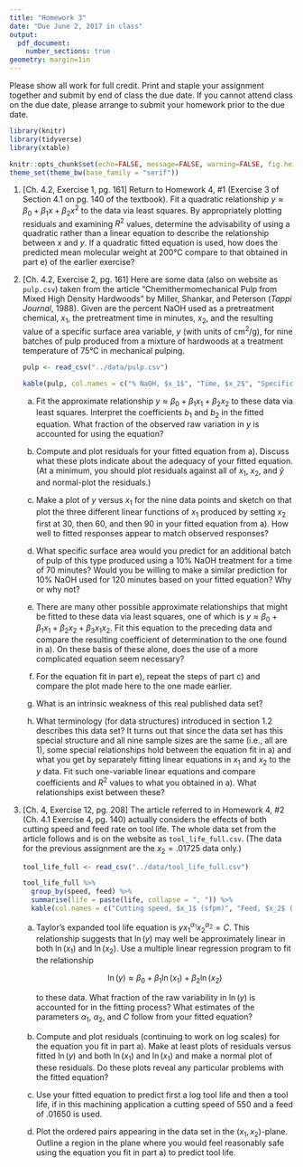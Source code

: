 ```yaml
---
title: "Homework 3"
date: "Due June 2, 2017 in class"
output: 
  pdf_document:
    number_sections: true
geometry: margin=1in
---
```


Please show all work for full credit. Print and staple your assignment together and submit by end of class the due date. If you cannot attend class on the due date, please arrange to submit your homework prior to the due date.

```r
library(knitr)
library(tidyverse)
library(xtable)

knitr::opts_chunk$set(echo=FALSE, message=FALSE, warning=FALSE, fig.height = 2)
theme_set(theme_bw(base_family = "serif"))
```

1. [Ch. 4.2, Exercise 1, pg. 161] Return to Homework 4, #1 (Exercise 3 of Section 4.1 on pg. 140 of the textbook). Fit a quadratic relationship $y \approx \beta_0 + \beta_1 x + \beta_2 x^2$ to the data via least squares. By appropriately plotting residuals and examining $R^2$ values, determine the advisability of using a quadratic rather than a linear equation to describe the relationship between $x$ and $y$. If a quadratic fitted equation is used, how does the predicted mean molecular weight at $200$°C compare to that obtained in part e) of the earlier exercise?

1. [Ch. 4.2, Exercise 2, pg. 161] Here are some data (also on website as `pulp.csv`) taken from the article "Chemithermomechanical Pulp from Mixed High Density Hardwoods" by Miller, Shankar, and Peterson (*Tappi Journal*, 1988). Given are the percent NaOH used as a pretreatment chemical, $x_1$, the pretreatment time in minutes, $x_2$, and the resulting value of a specific surface area variable, $y$ (with units of $\text{cm}^2$/g), for nine batches of pulp produced from a mixture of hardwoods at a treatment temperature of $75$°C in mechanical pulping.

    ```r
    pulp <- read_csv("../data/pulp.csv")
    
    kable(pulp, col.names = c("% NaOH, $x_1$", "Time, $x_2$", "Specific Surface Area, $y$"))
    ```
    
    a) Fit the approximate relationship $y\approx \beta_0 + \beta_1 x_1 + \beta_2 x_2$ to these data via least squares. Interpret the coefficients $b_1$ and $b_2$ in the fitted equation. What fraction of the observed raw variation in $y$ is accounted for using the equation?
    
    b) Compute and plot residuals for your fitted equation from a). Discuss what these plots indicate about the adequacy of your fitted equation. (At a minimum, you should plot residuals against all of $x_1$, $x_2$, and $\hat{y}$ and normal-plot the residuals.)
    
    c) Make a plot of $y$ versus $x_1$ for the nine data points and sketch on that plot the three different linear functions of $x_1$ produced by setting $x_2$ first at $30$, then $60$, and then $90$ in your fitted equation from a). How well to fitted responses appear to match observed responses?
    
    d) What specific surface area would you predict for an additional batch of pulp of this type produced using a $10$% NaOH treatment for a time of $70$ minutes? Would you be willing to make a similar prediction for $10$% NaOH used for $120$ minutes based on your fitted equation? Why or why not?
    
    e) There are many other possible approximate relationships that might be fitted to these data via least squares, one of which is $y \approx \beta_0 + \beta_1 x_1 + \beta_2 x_2 + \beta_3 x_1 x_2$. Fit this equation to the preceding data and compare the resulting coefficient of determination to the one found in a). On these basis of these alone, does the use of a more complicated equation seem necessary?
    
    f) For the equation fit in part e), repeat the steps of part c) and compare the plot made here to the one made earlier.
    
    g) What is an intrinsic weakness of this real published data set?
    
    h) What terminology (for data structures) introduced in section 1.2 describes this data set? It turns out that since the data set has this special structure and all nine sample sizes are the same (i.e., all are $1$), some special relationships hold between the equation fit in a) and what you get by separately fitting linear equations in $x_1$ and $x_2$ to the $y$ data. Fit such one-variable linear equations and compare coefficients and $R^2$ values to what you obtained in a). What relationships exist between these?
    
1. [Ch. 4, Exercise 12, pg. 208] The article referred to in Homework 4, #2 (Ch. 4.1 Exercise 4, pg. 140) actually considers the effects of both cutting speed and feed rate on tool life. The whole data set from the article follows and is on the website as `tool_life_full.csv`. (The data for the previous assignment are the $x_2 = .01725$ data only.)

    ```r
    tool_life_full <- read_csv("../data/tool_life_full.csv")
    
    tool_life_full %>%
      group_by(speed, feed) %>%
      summarise(life = paste(life, collapse = ", ")) %>%
      kable(col.names = c("Cutting speed, $x_1$ (sfpm)", "Feed, $x_2$ (ipr)", "Tool life, $y$ (min)"))
    ```
    
    a) Taylor's expanded tool life equation is $yx_1^{\alpha_1}x_2^{\alpha_2} = C$. This relationship suggests that $\ln(y)$ may well be approximately linear in both $\ln(x_1)$ and $\ln(x_2)$. Use a multiple linear regression program to fit the relationship
    
        $$
        \ln(y) \approx \beta_0 + \beta_1 \ln(x_1) + \beta_2 \ln(x_2)
        $$
        
        to these data. What fraction of the raw variability in $\ln(y)$ is accounted for in the fitting process? What estimates of the parameters $\alpha_1$, $\alpha_2$, and $C$ follow from your fitted equation?
        
    b) Compute and plot residuals (continuing to work on log scales) for the equation you fit in part a). Make at least plots of residuals versus fitted $\ln(y)$ and both $\ln(x_1)$ and $\ln(x_1)$ and make a normal plot of these residuals. Do these plots reveal any particular problems with the fitted equation?
    
    c) Use your fitted equation to predict first a log tool life and then a tool life, if in this machining application a cutting speed of $550$ and a feed of $.01650$ is used.
    
    d) Plot the ordered pairs appearing in the data set in the $(x_1, x_2)$-plane. Outline a region in the plane where you would feel reasonably safe using the equation you fit in part a) to predict tool life.

